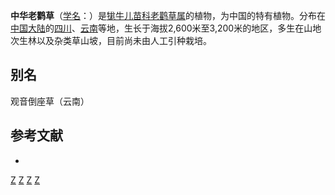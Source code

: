 {{Speciesbox 
| taxon = Geranium sinense
| authority = R. Knuth
}}
'''中华老鹳草'''（[[学名|学名]]：{{lang|la|''Geranium sinense''}}）是[[牻牛儿苗科|牻牛儿苗科]][[老鹳草属|老鹳草属]]的植物，为中国的特有植物。分布在[[中国大陆|中国大陆]]的[[四川|四川]]、[[云南|云南]]等地，生长于海拔2,600米至3,200米的地区，多生在山地次生林以及杂类草山坡，目前尚未由人工引种栽培。

== 别名 ==
观音倒座草（云南）

== 参考文献 ==
<div class="references-small">
* {{cite web| url =http://www.bioinfo.cn/db05/KmzwSpecies.php?action=view&id=9727| title =中华老鹳草| work =《中国高等植物数据库全库》| publisher =中国科学院微生物研究所| author =昆明植物研究所| accessdate =2009-02-24| deadurl =yes| archiveurl =https://web.archive.org/web/20160305104141/http://www.bioinfo.cn/db05/KmzwSpecies.php?action=view&id=9727| archivedate =2016-03-05}}
</div>
{{Taxonbar|from=Q10872443}}

[[Category:老鹳草属|Z]]
[[Category:中國特有植物|Z]]
[[Category:四川植物|Z]]
[[Category:云南植物|Z]]
